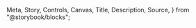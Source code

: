   Meta,
  Story,
  Controls,
  Canvas,
  Title,
  Description,
  Source,
} from "@storybook/blocks";

<Meta of={ButtonStories} title="Docs" />

<Title />
<Description />
**Table of content:**

- [Overview](#overview)
- [Properties](#properties)

## Overview

Import `ButtonModule` to your module before using `<ngx-button>` component

```ts
import { ButtonModule } from "ngx-relic";

@NgModule({
  declarations: [AppComponent],
  imports: [BrowserModule, ButtonModule],
  bootstrap: [AppComponent],
})
export class AppModule {}
```

Using `<ngx-button>` component in the html template

<Source of={ButtonStories.Primary} />
<Canvas of={ButtonStories.Primary} />

## Properties

<Controls />
